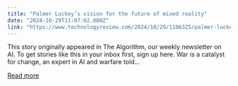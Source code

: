 ```yaml
---
title: "Palmer Luckey’s vision for the future of mixed reality"
date: "2024-10-29T11:07:02.000Z"
link: "https://www.technologyreview.com/2024/10/29/1106325/palmer-luckeys-vision-for-the-future-of-mixed-reality/"
---
```


This story originally appeared in The Algorithm, our weekly newsletter on AI. To get stories like this in your inbox first, sign up here. War is a catalyst for change, an expert in AI and warfare told...

[Read more](https://www.technologyreview.com/2024/10/29/1106325/palmer-luckeys-vision-for-the-future-of-mixed-reality/)
